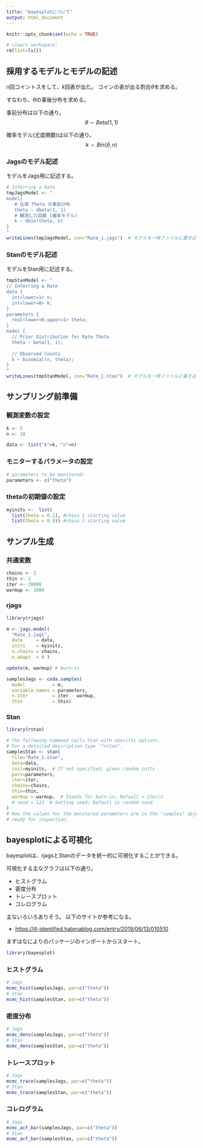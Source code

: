 ```yaml
---
title: "bayesplotについて"
output: html_document
---
```


```r
knitr::opts_chunk$set(echo = TRUE)

# clears workspace:  
rm(list=ls()) 
```

## 採用するモデルとモデルの記述

$n$回コイントスをして、$k$回表が出た。
コインの表が出る割合$\theta$を求める。

すなわち、$\theta$の事後分布を求める。

事前分布は以下の通り。
$$
  \theta \sim Beta(1, 1)
$$

確率モデル(尤度関数)は以下の通り。
$$
  k \sim Bin(\theta, n)
$$


### Jagsのモデル記述

モデルをJags用に記述する。

```r
# Inferring a Rate
tmpJagsModel <- "
model{
   # 比率 Theta の事前分布
   theta ~ dbeta(1, 1)
   # 観測した回数 (確率モデル)
   k ~ dbin(theta, n)
}
"
writeLines(tmpJagsModel, con="Rate_1.jags")  # モデルを一時ファイルに書き込む
```


### Stanのモデル記述

モデルをStan用に記述する。

```r
tmpStanModel <- "
// Inferring a Rate
data { 
  int<lower=1> n; 
  int<lower=0> k;
} 
parameters {
  real<lower=0,upper=1> theta;
} 
model {
  // Prior Distribution for Rate Theta
  theta ~ beta(1, 1);
  
  // Observed Counts
  k ~ binomial(n, theta);
}
"
writeLines(tmpStanModel, con="Rate_1.stan")  # モデルを一時ファイルに書き込む
```


## サンプリング前準備

### 観測変数の設定

```r
k <- 5
n <- 10

data <- list("k"=k, "n"=n) 
```

### モニターするパラメータの設定

```r
# parameters to be monitored:	
parameters <- c("theta")
```

### thetaの初期値の設定

```r
myinits <-	list(
  list(theta = 0.1), #chain 1 starting value
  list(theta = 0.9)) #chain 2 starting value

```

## サンプル生成

### 共通変数

```r
chains <- 2
thin <- 2
iter <- 20000
warmup <- 1000
```

### rjags


```r
library(rjags)

m <- jags.model(
  "Rate_1.jags",
  data     = data,
  inits    = myinits,
  n.chains = chains,
  n.adapt  = 0 )

update(m, warmup) # burn-in

samplesJags <- coda.samples(
  model          = m,
  variable.names = parameters,
  n.iter         = iter - warmup,
  thin           = thin)
```

### Stan

```r
library(rstan)

# The following command calls Stan with specific options.
# For a detailed description type "?rstan".
samplesStan <- stan(
  file="Rate_1.stan",   
  data=data, 
  init=myinits,  # If not specified, gives random inits
  pars=parameters,
  iter=iter, 
  chains=chains, 
  thin=thin,
  warmup = warmup,  # Stands for burn-in; Default = iter/2
  # seed = 123  # Setting seed; Default is random seed
)
# Now the values for the monitored parameters are in the "samples" object, 
# ready for inspection.
```


## bayesplotによる可視化

bayesplotは、rjagsとStanのデータを統一的に可視化することができる。

可視化する主なグラフは以下の通り。

- ヒストグラム
- 密度分布
- トレースプロット
- コレログラム

主ないろいろありそう。
以下のサイトが参考になる。

- [https://ill-identified.hatenablog.com/entry/2019/06/13/010510](https://ill-identified.hatenablog.com/entry/2019/06/13/010510)


まずはなによりのパッケージのインポートからスタート。

```r
library(bayesplot)
```

### ヒストグラム

```r
# Jags
mcmc_hist(samplesJags, par=c("theta"))
# Stan
mcmc_hist(samplesStan, par=c("theta"))
```

### 密度分布

```r
# Jags
mcmc_dens(samplesJags, par=c("theta"))
# Stan
mcmc_dens(samplesStan, par=c("theta"))
```

### トレースプロット

```r
# Jags
mcmc_trace(samplesJags, par=c("theta"))
# Stan
mcmc_trace(samplesStan, par=c("theta"))
```


### コレログラム

```r
# Jags
mcmc_acf_bar(samplesJags, par=c("theta"))
# Stan
mcmc_acf_bar(samplesStan, par=c("theta"))
```
